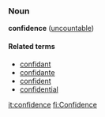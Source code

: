 ===Noun===
'''confidence''' ([[uncountable]])

====Related terms====
*[[confidant]]
*[[confidante]]
*[[confident]]
*[[confidential]]

[[it:confidence]]
[[fi:Confidence]]